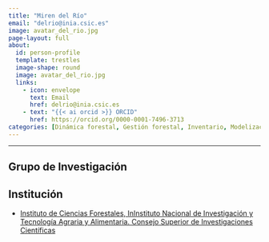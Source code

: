 ```yaml
---
title: "Miren del Río"
email: "delrio@inia.csic.es"  
image: avatar_del_rio.jpg
page-layout: full
about: 
  id: person-profile
  template: trestles
  image-shape: round
  image: avatar_del_rio.jpg
  links:
    - icon: envelope
      text: Email
      href: delrio@inia.csic.es
    - text: "{{< ai orcid >}} ORCID"
      href: https://orcid.org/0000-0001-7496-3713
categories: [Dinámica forestal, Gestión forestal, Inventario, Modelización, Monitorización]
---
```

 
<hr>

:::{#person-profile}

## Grupo de Investigación


## Institución
- [Instituto de Ciencias Forestales, InInstituto Nacional de Investigación y Tecnología Agraria y Alimentaria. Consejo Superior de Investigaciones Científicas](https://www.inia.es/)

:::
